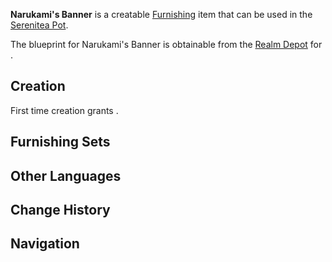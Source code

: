 {{Furnishing Infobox
|id             = 373316
|image          = Item Narukami's Banner.png
|category       = Landscape
|subcategory    = Ornament
|rarity         = 3
|adeptal_energy = 60
|load           = 65
|reduced_load   = 47
|description    = This is known as the "Electro Mitsudomoe, the emblem bestowed upon Her Excellency's vanguard, the [[Tenryou Commission]]." Banners with the [[Raiden Shogun]]'s house-crest on them are the heart and soul of her army's morale. That these banners can be found everywhere in the [[Kujou Encampment]] is no big deal. Just consider the Shogun's army a multi-faceted organization or something.<br />It is said that the Shogun's army have a rule that no matter how crushing the defeat or grievous the losses, the banner of the Shogun must never fall into enemy hands. When this banner is carried on before into the battle, a Yoriki of exceptional skill is usually assigned to protect the banner. Fortunately for everyone involved, the resistance's unusual tactics have never extended to targeting these banners. Perhaps it is simply a matter of tacit courtesy between the two opposing sides.
|blueprint      = [[Realm Depot]]
}}
'''Narukami's Banner''' is a creatable [[Furnishing]] item that can be used in the [[Serenitea Pot]].

The blueprint for Narukami's Banner is obtainable from the [[Realm Depot]] for {{Item|Realm Currency|24|x=160}}.

==Creation==
First time creation grants {{Item|Trust|24|x=60}}.
{{Recipe
|type = Creation
|time = 14h
|Fabric = 8
|Red Dye = 4
|Blue Dye = 4
|sort = Fabric,Red Dye,Blue Dye
}}

==Furnishing Sets==
{{Craft Usage}}

==Other Languages==
{{Other Languages
|default_hidden = 1
|en      = Narukami's Banner
|zhs     = 御建鸣神主尊旗
|zhs_rm  = Yù Jiàn Míngshén Zhǔ Zūn Qí
|zht     = 御建鳴神主尊旗
|zht_rm  = Yù Jiàn Míngshén Zhǔ Zūn Qí
|ja      = 御建鳴神主尊の旌旗
|ja_rm   = Gyoken Narukami Shuson no Seiki{{Assumed}}
|ko      = 위대하신 나루카미 쇼군의 깃발
|ko_rm   = 
|es      = Estandarte de la todopoderosa Narukami
|fr      = Bannière de Narukami
|ru      = Знамя Наруками Огосё
|th      = ธงแห่ง Narukami
|th_rm   = 
|vi      = Cờ Tôn Chủ Narukami Ogosho
|de      = Narukami-Flagge
|id      = Spanduk Narukami
|pt      = Bandeira Narukami Ogosho Toda-Poderosa
}}

==Change History==
{{Change History|2.2}}

==Navigation==
{{Furnishing Navbox/Exterior|Landscape}}